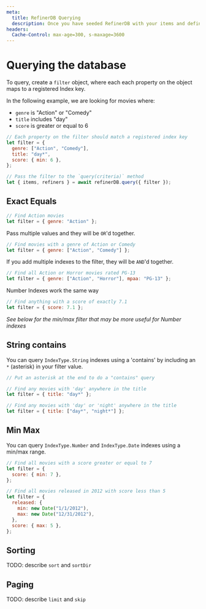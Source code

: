 ```yaml
---
meta:
  title: RefinerDB Querying
  description: Once you have seeded RefinerDB with your items and defined your indexes, you can begin querying your data.
headers:
  Cache-Control: max-age=300, s-maxage=3600
---
```


# Querying the database

To query, create a `filter` object, where each each property on the object maps to a registered Index key.

In the following example, we are looking for movies where:

- `genre` is "Action" or "Comedy"
- `title` includes "day"
- `score` is greater or equal to 6

```javascript
// Each property on the filter should match a registered index key
let filter = {
  genre: ["Action", "Comedy"],
  title: "day*",
  score: { min: 6 },
};

// Pass the filter to the `query(criteria)` method
let { items, refiners } = await refinerDB.query({ filter });
```

## Exact Equals

```javascript
// Find Action movies
let filter = { genre: "Action" };
```

Pass multiple values and they will be `OR`'d together.

```javascript
// Find movies with a genre of Action or Comedy
let filter = { genre: ["Action", "Comedy"] };
```

If you add multiple indexes to the filter, they will be `AND`'d together.

```javascript
// Find all Action or Horror movies rated PG-13
let filter = { genre: ["Action", "Horror"], mpaa: "PG-13" };
```

Number Indexes work the same way

```javascript
// Find anything with a score of exactly 7.1
let filter = { score: 7.1 };
```

_See below for the min/max filter that may be more useful for Number indexes_

## String contains

You can query `IndexType.String` indexes using a 'contains' by including an `*` (asterisk) in your filter value.

```javascript
// Put an asterisk at the end to do a "contains" query

// Find any movies with 'day' anywhere in the title
let filter = { title: "day*" };

// Find any movies with 'day' or 'night' anywhere in the title
let filter = { title: ["day*", "night*"] };
```

## Min Max

You can query `IndexType.Number` and `IndexType.Date` indexes using a min/max range.

```javascript
// Find all movies with a score greater or equal to 7
let filter = {
  score: { min: 7 },
};

// Find all movies released in 2012 with score less than 5
let filter = {
  released: {
    min: new Date("1/1/2012"),
    max: new Date("12/31/2012"),
  },
  score: { max: 5 },
};
```

## Sorting

TODO: describe `sort` and `sortDir`

## Paging

TODO: describe `limit` and `skip`
